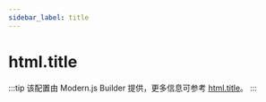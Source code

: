 ```yaml
---
sidebar_label: title
---
```


# html.title

:::tip
该配置由 Modern.js Builder 提供，更多信息可参考 [html.title](https://modernjs.dev/builder/api/config-html.html#htmltitle)。
:::


<Main />
